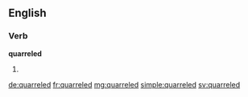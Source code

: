 ==English==

===Verb===
'''quarreled'''

# {{en-past of|quarrel}}

[[de:quarreled]]
[[fr:quarreled]]
[[mg:quarreled]]
[[simple:quarreled]]
[[sv:quarreled]]